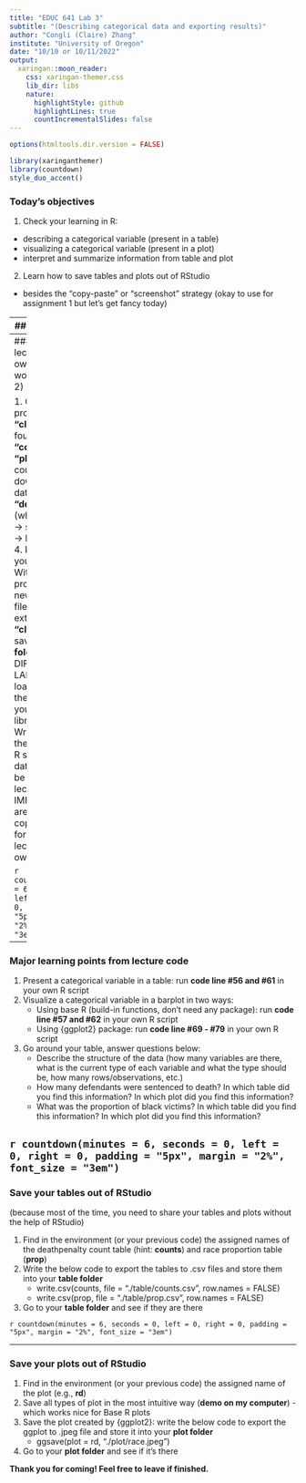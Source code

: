 ```yaml
---
title: "EDUC 641 Lab 3"
subtitle: "(Describing categorical data and exporting results)"
author: "Congli (Claire) Zhang"
institute: "University of Oregon"
date: "10/10 or 10/11/2022"
output:
  xaringan::moon_reader:
    css: xaringan-themer.css
    lib_dir: libs
    nature:
      highlightStyle: github
      highlightLines: true
      countIncrementalSlides: false
---
```


```r
options(htmltools.dir.version = FALSE)
```

```r
library(xaringanthemer)
library(countdown)
style_duo_accent()
```

### Today's objectives

1. Check your learning in R:

  - describing a categorical variable (present in a table)
  - visualizing a categorical variable (present in a plot)
  - interpret and summarize information from table and plot 
  
2. Learn how to save tables and plots out of RStudio

  - besides the "copy-paste" or "screenshot" strategy (okay to use for assignment 1 but let's get fancy today)

---
### First thing first

One of the best ways to learn in this class: did you successfully replicate Dr. Liebowitz's code from class OR at least run it on your own computer?

  - Where they are? For class #3, courseweb -> schedule -> unit1 -> lectures -> R code (download it NOW if haven't)
  
  - What you do? Open the script, run the code line-by-line, and see the results for yourself (we'll do this together in a sec)
  
  - What if? Highly likely you will:
     - find it hard to understand all the code - don't dwell on it. You'll revisit it again and again and good news, you'll know more about it each time.
     - run into some issues - best learning opportunity. Solving issues is the way you get better with R.
     
---
### Make the lecture code your own (practicing workflow from lab 2)

1. Create a new R project, call it **"class03"**
2. Create four folders, **"data", "code", "table", "plot"**
3. Go to courseweb, download the dataset **"deathpenalty.csv"** (where? courseweb -> schedule -> unit1 -> lectures -> data)
4. Put the dataset in your **data folder**
5. Within your R project, create a new R script (the file with .R extension), call it **"class3_code"**, and save it to your **code folder**
6. DIFFERENT FROM LAB 2, today we'll load a package in the beginning of your R script:
    - library(tidyverse)
7. Write code to load the dataset to your R script, call the dataframe **"df"** (to be consistent with lecture code - IMPORTANT)
8. You are now ready to copy (line #30 forward) from lecture code to your own script

`r countdown(minutes = 6, seconds = 0, left = 0, right = 0, padding = "5px", margin = "2%", font_size = "3em")`
---
### Major learning points from lecture code

1. Present a categorical variable in a table: run **code line #56 and #61** in your own R script
2. Visualize a categorical variable in a barplot in two ways:
    - Using base R (build-in functions, don't need any package): run **code line #57 and #62** in your own R script 
    - Using {ggplot2} package: run **code line #69 - #79** in your own R script 
3. Go around your table, answer questions below:
    - Describe the structure of the data (how many variables are there, what is the current type of each variable and what the type should be, how many rows/observations, etc.)
    - How many defendants were sentenced to death? In which table did you find this information? In which plot did you find this information?
    - What was the proportion of black victims? In which table did you find this information? In which plot did you find this information?
    
`r countdown(minutes = 6, seconds = 0, left = 0, right = 0, padding = "5px", margin = "2%", font_size = "3em")`
---
### Save your tables out of RStudio
(because most of the time, you need to share your tables and plots without the help of RStudio)

1. Find in the environment (or your previous code) the assigned names of the deathpenalty count table (hint: **counts**) and race proportion table (**prop**)
2. Write the below code to export the tables to .csv files and store them into your **table folder**
    - write.csv(counts, file = "./table/counts.csv", row.names = FALSE)
    - write.csv(prop, file = "./table/prop.csv", row.names = FALSE)
3. Go to your **table folder** and see if they are there

`r countdown(minutes = 6, seconds = 0, left = 0, right = 0, padding = "5px", margin = "2%", font_size = "3em")`

---
### Save your plots out of RStudio

1. Find in the environment (or your previous code) the assigned name of the plot (e.g., **rd**) 
2. Save all types of plot in the most intuitive way (**demo on my computer**) - which works nice for Base R plots
3. Save the plot created by {ggplot2}: write the below code to export the ggplot to .jpeg file and store it into your **plot folder**
    - ggsave(plot = rd, "./plot/race.jpeg")
4. Go to your **plot folder** and see if it's there


**Thank you for coming! Feel free to leave if finished.**



